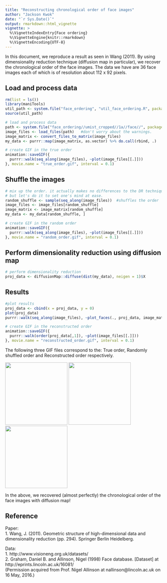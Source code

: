 ```yaml
---
title: "Reconstructing chronological order of face images"
author: "Jackson Kwok"
date: "`r Sys.Date()`"
output: rmarkdown::html_vignette
vignette: >
  %\VignetteIndexEntry{Face ordering}
  %\VignetteEngine{knitr::rmarkdown}
  %\VignetteEncoding{UTF-8}
---
```


In this document, we reproduce a result as seen in Wang (2011). 
By using dimensionality reduction technique (diffusion map in particular), we recover the chronological order of the face images. The data we have are 36 face images each of which is of resolution about 112 x 92 pixels. 


## Load and process data
```r
rm(list = ls())
library(maniTools)
util_path <- system.file("face_ordering", "util_face_ordering.R", package = "maniTools")
source(util_path)

# load and process data
path <- system.file("face_ordering//umist_cropped//1a//face//", package = "maniTools")
image_files <- load_files(path)   #don't worry about the warnings.
image_matrix <- convert_files_to_matrix(image_files)
my_data <- purrr::map(image_matrix, as.vector) %>% do.call(rbind, .)

# create GIF in the true order
animation::saveGIF({
  purrr::walk(seq_along(image_files), ~plot(image_files[[.]]))
}, movie.name = "true_order.gif", interval = 0.1)
```


## Shuffle the images
```r
# mix up the order. it actually makes no differences to the DR technique, 
# but let's do it to set one's mind at ease.
random_shuffle <- sample(seq_along(image_files))  #shuffles the order
image_files <- image_files[random_shuffle]
image_matrix <- image_matrix[random_shuffle]
my_data <- my_data[random_shuffle, ]  

# create GIF in the random order
animation::saveGIF({
  purrr::walk(seq_along(image_files), ~plot(image_files[[.]]))
}, movie.name = "random_order.gif", interval = 0.1)
```


## Perform dimensionality reduction using diffusion map
```r
# perform dimensionality reduction
proj_data <- diffusionMap::diffuse(dist(my_data), neigen = 1)$X
```


## Results
```r
#plot results
proj_data <- cbind(x = proj_data, y = 0)
plot(proj_data)
purrr::walk(seq_along(image_files), ~plot_faces(., proj_data, image_matrix, 0.35, 0.35))
```

```r
# create GIF in the reconstructed order
animation::saveGIF({
  purrr::walk(order(proj_data[,1]), ~plot(image_files[[.]]))
}, movie.name = "reconstructed_order.gif", interval = 0.1)  
```

The following three GIF files correspond to the: True order, Randomly shuffled order and Reconstructed order respectively. 

<img src="true_order.gif" width="200px" height="200px" />
<img src="random_order.gif" width="200px" height="200px" />
<img src="reconstructed_order.gif" width="200px" height="200px" />

In the above, we recovered (almost perfectly) the chronological order of the face images with diffusion map!


## Reference
Paper:  
1. Wang, J. (2011). Geometric structure of high-dimensional data and dimensionality reduction (pp. 294). Springer Berlin Heidelberg.

Data:  
1. http://www.visioneng.org.uk/datasets/  
2. Graham, Daniel B. and Allinson, Nigel (1998) Face database. [Dataset] at http://eprints.lincoln.ac.uk/16081/  
(Permission acquired from Prof. Nigel Allinson at nallinson@lincoln.ac.uk on 16 May, 2016.)
